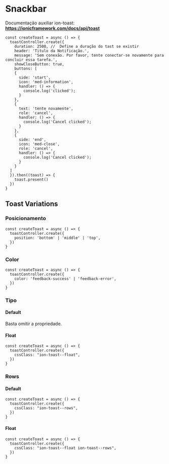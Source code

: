 
<Meta title="Components/Global/Snack Bar/Usage" />

# Snackbar

Documentação auxiliar ion-toast: **https://ionicframework.com/docs/api/toast**

```
const createToast = async () => {
  toastController.create({
    duration: 2500, //  Define a duração do tast se existir
    header: 'Titulo da Notificação.',
    message: 'Sem conexão. Por favor, tente conectar-se novamente para concluir essa tarefa.',
    showCloseButton: true,
    buttons: [
    {
      side: 'start',
      icon: 'med-information',
      handler: () => {
        console.log('clicked');
      }
    },
    {
      text: 'tente novamente',
      role: 'cancel',
      handler: () => {
        console.log('Cancel clicked');
      }
    },
    {
      side: 'end',
      icon: 'med-close',
      role: 'cancel',
      handler: () => {
        console.log('Cancel clicked');
      }
    }
  ]
  }).then((toast) => {
    toast.present()
  })
}
```

## Toast Variations

### Posicionamento

```
const createToast = async () => {
  toastController.create({
    position: 'bottom' | 'middle' | 'top',
  })
}
```

### Color

```
const createToast = async () => {
  toastController.create({
    color: 'feedback-success' | 'feedback-error',
  })
}
```

### Tipo

#### Default

Basta omitir a propriedade.

#### Float

```
const createToast = async () => {
  toastController.create({
    cssClass: "ion-toast--float",
  })
}
```

### Rows

#### Default

```
const createToast = async () => {
  toastController.create({
    cssClass: "ion-toast--rows",
  })
}
```

#### Float

```
const createToast = async () => {
  toastController.create({
    cssClass: "ion-toast--float ion-toast--rows",
  })
}
